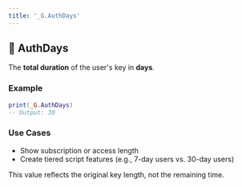 ```yaml
---
title: '_G.AuthDays'
---
```


## 📅 AuthDays

The **total duration** of the user's key in **days**.

### Example

```lua
print(_G.AuthDays)
-- Output: 30
```

### Use Cases

- Show subscription or access length  
- Create tiered script features (e.g., 7-day users vs. 30-day users)

<Callout type="info" emoji="🛠️">
This value reflects the original key length, not the remaining time.
</Callout>
